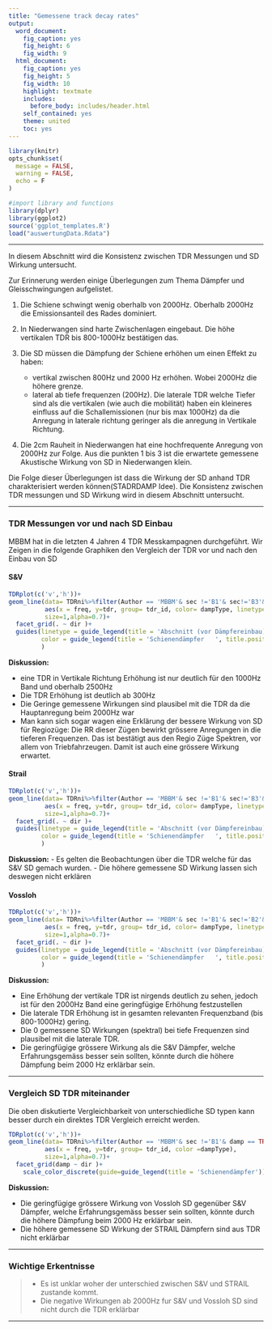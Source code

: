 ```yaml
---
title: "Gemessene track decay rates"
output:
  word_document:
    fig_caption: yes
    fig_height: 6
    fig_width: 9
  html_document:
    fig_caption: yes
    fig_height: 5
    fig_width: 10
    highlight: textmate
    includes:
      before_body: includes/header.html
    self_contained: yes
    theme: united
    toc: yes
---
```

```r
library(knitr)
opts_chunk$set(
  message = FALSE, 
  warning = FALSE,
  echo = F
)

#import library and functions
library(dplyr)
library(ggplot2)
source('ggplot_templates.R')
load("auswertungData.Rdata")
```

----

In diesem Abschnitt wird die Konsistenz zwischen TDR Messungen und SD Wirkung untersucht. 

Zur Erinnerung werden einige Überlegungen zum Thema Dämpfer und Gleisschwingungen aufgelistet.  

1. Die Schiene schwingt wenig oberhalb von 2000Hz. Oberhalb 2000Hz die Emissionsanteil des Rades dominiert.
2. In Niederwangen sind harte Zwischenlagen eingebaut. Die höhe vertikalen TDR bis 800-1000Hz bestätigen das.
3. Die SD müssen die Dämpfung der Schiene erhöhen um einen Effekt zu haben: 

    - vertikal  zwischen 800Hz und 2000 Hz erhöhen. Wobei 2000Hz die höhere grenze. 
    - lateral ab tiefe frequenzen (200Hz). Die laterale TDR welche Tiefer sind als die vertikalen (wie auch die mobilität) haben ein kleineres einfluss auf die Schallemissionen (nur bis max 1000Hz) da die Anregung in laterale richtung geringer als die anregung in Vertikale Richtung.
4. Die 2cm Rauheit in Niederwangen hat eine hochfrequente Anregung von 2000Hz zur Folge. Aus die punkten 1 bis 3 ist die erwartete gemessene Akustische  Wirkung von SD in Niederwangen klein.

Die Folge dieser Überlegungen ist dass die Wirkung der SD anhand TDR charakterisiert werden können(STADRDAMP Idee). Die Konsistenz zwischen TDR messungen und SD Wirkung wird in diesem Abschnitt untersucht. 


----

### TDR Messungen vor und nach SD Einbau


MBBM hat in die letzten 4 Jahren 4 TDR Messkampagnen durchgeführt.  Wir Zeigen in die folgende Graphiken den Vergleich der TDR vor und nach den Einbau von SD

#### S&V

```r
TDRplot(c('v','h'))+
geom_line(data= TDRni%>%filter(Author == 'MBBM'& sec !='B1'& sec!='B3'& sec!='B4'),
          aes(x = freq, y=tdr, group= tdr_id, color= dampType, linetype = sec),
          size=1,alpha=0.7)+
  facet_grid(. ~ dir )+
  guides(linetype = guide_legend(title = 'Abschnitt (vor Dämpfereinbau)   ', title.position = "left"),
         color = guide_legend(title = 'Schienendämpfer   ', title.position = "left")
         )
```

**Diskussion:**

- eine TDR in Vertikale Richtung Erhöhung ist nur deutlich für den 1000Hz Band und oberhalb 2500Hz
- Die TDR Erhöhung ist deutlich ab 300Hz 
- Die Geringe gemessene Wirkungen sind plausibel mit die TDR da die Hauptanregung beim 2000Hz war
- Man kann sich sogar wagen eine Erklärung der bessere Wirkung von SD für Regiozüge: Die RR dieser Zügen bewirkt grössere Anregungen in die tieferen Frequenzen. Das ist bestätigt aus den Regio Züge Spektren, vor allem von Triebfahrzeugen. Damit ist auch eine grössere Wirkung erwartet.


#### Strail


```r
TDRplot(c('v','h'))+
geom_line(data= TDRni%>%filter(Author == 'MBBM'& sec !='B1'& sec!='B3'& sec!='B2'),
          aes(x = freq, y=tdr, group= tdr_id, color= dampType, linetype = sec),
          size=1,alpha=0.7)+
  facet_grid(. ~ dir )+
  guides(linetype = guide_legend(title = 'Abschnitt (vor Dämpfereinbau)   ', title.position = "left"),
         color = guide_legend(title = 'Schienendämpfer   ', title.position = "left")
         )

```

**Diskussion:**
- Es gelten die Beobachtungen über die TDR welche für das S&V SD gemach wurden.
- Die höhere gemessene SD Wirkung lassen sich deswegen nicht erklären


#### Vossloh

```r
TDRplot(c('v','h'))+
geom_line(data= TDRni%>%filter(Author == 'MBBM'& sec !='B1'& sec!='B2'& sec!='B4'),
          aes(x = freq, y=tdr, group= tdr_id, color= dampType, linetype = sec),
          size=1,alpha=0.7)+
  facet_grid(. ~ dir )+
  guides(linetype = guide_legend(title = 'Abschnitt (vor Dämpfereinbau)   ', title.position = "left"),
         color = guide_legend(title = 'Schienendämpfer   ', title.position = "left")
         )

```
**Diskussion:**

- Eine Erhöhung der  vertikale TDR  ist nirgends deutlich zu sehen, jedoch ist für den 2000Hz Band eine geringfügige Erhöhung festzustellen
- Die laterale TDR Erhöhung ist in gesamten relevanten Frequenzband (bis 800-1000Hz) gering. 
- Die 0 gemessene SD Wirkungen (spektral) bei tiefe Frequenzen sind plausibel mit die laterale TDR. 
- Die geringfügige grössere Wirkung als die S&V Dämpfer, welche Erfahrungsgemäss besser sein sollten, könnte durch die höhere Dämpfung beim 2000 Hz erklärbar sein.


----

### Vergleich SD TDR miteinander

Die oben diskutierte Vergleichbarkeit von unterschiedliche SD typen kann besser durch ein direktes TDR Vergleich erreicht werden.

```r
TDRplot(c('v','h'))+
geom_line(data= TDRni%>%filter(Author == 'MBBM'& sec !='B1'& damp == TRUE),
          aes(x = freq, y=tdr, group= tdr_id, color =dampType),
          size=1,alpha=0.7)+
  facet_grid(damp ~ dir )+
    scale_color_discrete(guide=guide_legend(title = 'Schienendämpfer'))
```
 
**Diskussion:**

- Die geringfügige grössere Wirkung von Vossloh SD gegenüber S&V Dämpfer, welche Erfahrungsgemäss besser sein sollten, könnte durch die höhere Dämpfung beim 2000 Hz erklärbar sein.
- Die höhere gemessene SD Wirkung der STRAIL Dämpfern sind aus TDR nicht erklärbar


----

### Wichtige Erkentnisse

> - Es ist unklar woher der unterschied zwischen S&V und STRAIL zustande kommt.
  - Die negative Wirkungen ab 2000Hz fur S&V und Vossloh SD sind nicht durch die TDR erklärbar

----